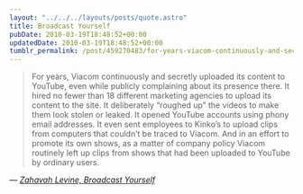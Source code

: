 ```yaml
---
layout: "../../../layouts/posts/quote.astro"
title: Broadcast Yourself
pubDate: 2010-03-19T18:48:52+00:00
updatedDate: 2010-03-19T18:48:52+00:00
tumblr_permalink: /post/459270483/for-years-viacom-continuously-and-secretly
---
```


> For years, Viacom continuously and secretly uploaded its content to YouTube, even while publicly complaining about its presence there. It hired no fewer than 18 different marketing agencies to upload its content to the site. It deliberately &ldquo;roughed up&rdquo; the videos to make them look stolen or leaked. It opened YouTube accounts using phony email addresses. It even sent employees to Kinko&rsquo;s to upload clips from computers that couldn&rsquo;t be traced to Viacom. And in an effort to promote its own shows, as a matter of company policy Viacom routinely left up clips from shows that had been uploaded to YouTube by ordinary users.

— <cite>[Zahavah Levine, _Broadcast Yourself_](http://youtube-global.blogspot.com/2010/03/broadcast-yourself.html)</cite>
